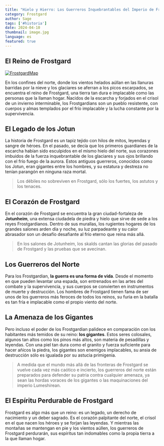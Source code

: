 ```yaml
---
title: "Hielo y Hierro: Los Guerreros Inquebrantables del Imperio de Frostgard"
category: Frostgard
author: Sage
tags: ['#historia']
date: 2024-04-10
thumbnail: image.jpg
language: es
featured: true
---
```


## El Reino de Frostgard

[![FrostgardMap](https://i.imgur.com/ETqXJ23.png)](https://i.imgur.com/ETqXJ23.png)

En los confines del norte, donde los vientos helados aúllan en las llanuras barridas por la nieve y los glaciares se aferran a los picos escarpados, se encuentra el reino de Frostgard, una tierra tan dura e implacable como las personas que la llaman hogar. Nacidos de la escarcha y forjados en el crisol de un invierno interminable, los Frostgardians son un pueblo resistente, con cuerpos y almas templados por el frío implacable y la lucha constante por la supervivencia.

## El Legado de los Jotun

La historia de Frostgard es un tapiz tejido con hilos de mitos, leyendas y sangre de héroes. En el pasado, se decía que los primeros guardianes de la escarcha habían sido esculpidos en el mismo hielo del norte, sus corazones imbuidos de la fuerza inquebrantable de los glaciares y sus ojos brillando con el frío fuego de la aurora. Estos antiguos guerreros, conocidos como los Jotun, eran gigantes entre los hombres, y su estatura y destreza no tenían parangón en ninguna raza mortal.

> Los débiles no sobreviven en Frostgard, sólo los fuertes, los astutos y los tenaces.

## El Corazón de Frostgard

En el corazón de Frostgard se encuentra la gran ciudad-fortaleza de **Jotunheim**, una extensa ciudadela de piedra y hielo que sirve de sede a los reyes Frostgardianos. Dentro de sus murallas, los rugientes hogares de los grandes salones arden día y noche, su luz parpadeante y su calor abrasador son un desafío desafiante al frío eterno que reina más allá.

> En los salones de Jotunheim, los skalds cantan las glorias del pasado de Frostgard y las pruebas que se avecinan.

## Los Guerreros del Norte

Para los Frostgardian, **la guerra es una forma de vida**. Desde el momento en que pueden levantar una espada, son entrenados en las artes del combate y la supervivencia, y sus cuerpos se convierten en instrumentos de muerte y destrucción. Los hombres de Frostgard tienen fama de ser unos de los guerreros más feroces de todos los reinos, su furia en la batalla es tan fría e implacable como el propio viento del norte.

## La Amenaza de los Gigantes

Pero incluso el poder de los Frostgardian palidece en comparación con los habitantes más temidos de su reino: **los gigantes**. Estos seres colosales, algunos tan altos como los pinos más altos, son materia de pesadillas y leyendas. Con una piel tan dura como el granito y fuerza suficiente para hacer añicos la piedra, los gigantes son enemigos implacables, su ansia de destrucción sólo es igualada por su astucia primigenia.

> A medida que el mundo más allá de las fronteras de Frostgard se vuelve cada vez más caótico e incierto, los guerreros del norte están preparados para defender su patria contra cualquier amenaza, ya sean las hordas voraces de los gigantes o las maquinaciones del imperio Lumeshirean.

## El Espíritu Perdurable de Frostgard

Frostgard es algo más que un reino: es un legado, un derecho de nacimiento y un deber sagrado. Es el corazón palpitante del norte, el crisol en el que nacen los héroes y se forjan las leyendas. Y mientras las montañas se mantengan en pie y los vientos aúllen, los guerreros de Frostgard perdurarán, sus espíritus tan indomables como la propia tierra a la que llaman hogar.